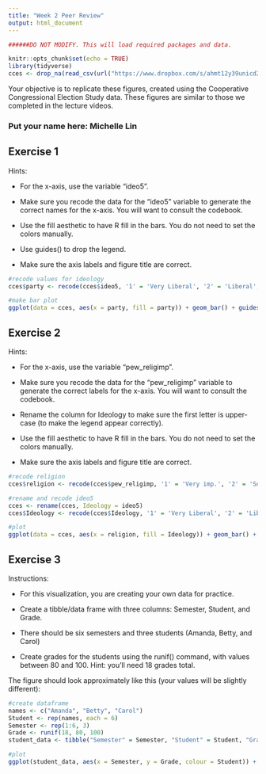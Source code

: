 ```yaml
---
title: "Week 2 Peer Review"
output: html_document
---
```


```r

######DO NOT MODIFY. This will load required packages and data.

knitr::opts_chunk$set(echo = TRUE)
library(tidyverse)
cces <- drop_na(read_csv(url("https://www.dropbox.com/s/ahmt12y39unicd2/cces_sample_coursera.csv?raw=1")))
```

Your objective is to replicate these figures, created using the Cooperative Congressional Election Study data. These figures are similar to those we completed in the lecture videos.

### Put your name here: Michelle Lin



## Exercise 1

Hints:

* For the x-axis, use the variable "ideo5".

* Make sure you recode the data for the "ideo5" variable to generate the correct names for the x-axis. You will want to consult the codebook.

* Use the fill aesthetic to have R fill in the bars. You do not need to set the colors manually.

* Use guides() to drop the legend.

* Make sure the axis labels and figure title are correct.


```r

#recode values for ideology
cces$party <- recode(cces$ideo5, '1' = 'Very Liberal', '2' = 'Liberal', '3' = 'Moderate', '4' = 'Conservative', '5' = 'Very Conservative')

#make bar plot
ggplot(data = cces, aes(x = party, fill = party)) + geom_bar() + guides(fill = "none") + labs(x = "Ideology", y = "Count", title = "Respondent Ideology")
```

## Exercise 2

Hints:

* For the x-axis, use the variable "pew_religimp".

* Make sure you recode the data for the "pew_religimp" variable to generate the correct labels for the x-axis. You will want to consult the codebook.

* Rename the column for Ideology to make sure the first letter is upper-case (to make the legend appear correctly).

* Use the fill aesthetic to have R fill in the bars. You do not need to set the colors manually.

* Make sure the axis labels and figure title are correct.

```r

#recode religion
cces$religion <- recode(cces$pew_religimp, '1' = 'Very imp.', '2' = 'Somewhat imp.', '3' = 'Not too imp.', '4' = 'Not at all imp.')

#rename and recode ideo5 
cces <- rename(cces, Ideology = ideo5)
cces$Ideology <- recode(cces$Ideology, '1' = 'Very Liberal', '2' = 'Liberal', '3' = 'Moderate', '4' = 'Conservative', '5' = 'Very Conservative')

#plot
ggplot(data = cces, aes(x = religion, fill = Ideology)) + geom_bar() + labs(x = "Importance of Religion", y = "Count", title = "Importance of Religion by Ideology")
```

## Exercise 3

Instructions:

* For this visualization, you are creating your own data for practice.

* Create a tibble/data frame with three columns: Semester, Student, and Grade.

* There should be six semesters and three students (Amanda, Betty, and Carol)

* Create grades for the students using the runif() command, with values between 80 and 100. Hint: you'll need 18 grades total.

The figure should look approximately like this (your values will be slightly different):


```r
#create dataframe
names <- c("Amanda", "Betty", "Carol")
Student <- rep(names, each = 6)
Semester <- rep(1:6, 3)
Grade <- runif(18, 80, 100)
student_data <- tibble("Semester" = Semester, "Student" = Student, "Grade" = Grade)

#plot
ggplot(student_data, aes(x = Semester, y = Grade, colour = Student)) + geom_line() + facet_wrap(~Student) + labs(title = "Student Grades by Semester")
```
